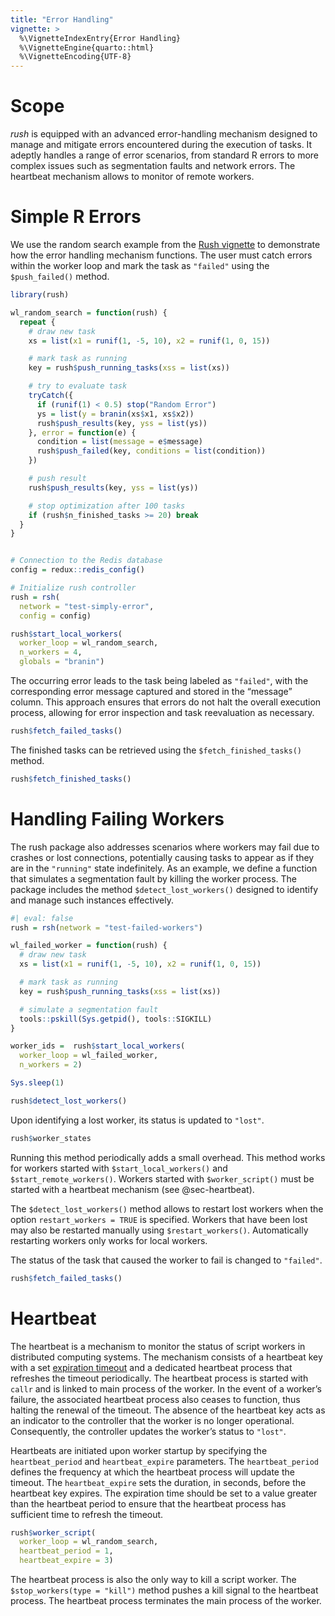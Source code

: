 ```yaml
---
title: "Error Handling"
vignette: >
  %\VignetteIndexEntry{Error Handling}
  %\VignetteEngine{quarto::html}
  %\VignetteEncoding{UTF-8}
---
```


# Scope

*rush*  is equipped with an advanced error-handling mechanism designed to manage and mitigate errors encountered during the execution of tasks.
It adeptly handles a range of error scenarios, from standard R errors to more complex issues such as segmentation faults and network errors.
The heartbeat mechanism allows to monitor of remote workers.

# Simple R Errors {#sec-error-handling-simple}

We use the random search example from the [Rush vignette](rush.html) to demonstrate how the error handling mechanism functions.
The user must catch errors within the worker loop and mark the task as `"failed"` using the `$push_failed()` method.

```r
library(rush)

wl_random_search = function(rush) {
  repeat {
    # draw new task
    xs = list(x1 = runif(1, -5, 10), x2 = runif(1, 0, 15))

    # mark task as running
    key = rush$push_running_tasks(xss = list(xs))

    # try to evaluate task
    tryCatch({
      if (runif(1) < 0.5) stop("Random Error")
      ys = list(y = branin(xs$x1, xs$x2))
      rush$push_results(key, yss = list(ys))
    }, error = function(e) {
      condition = list(message = e$message)
      rush$push_failed(key, conditions = list(condition))
    })

    # push result
    rush$push_results(key, yss = list(ys))

    # stop optimization after 100 tasks
    if (rush$n_finished_tasks >= 20) break
  }
}


# Connection to the Redis database
config = redux::redis_config()

# Initialize rush controller
rush = rsh(
  network = "test-simply-error",
  config = config)

rush$start_local_workers(
  worker_loop = wl_random_search,
  n_workers = 4,
  globals = "branin")
```

The occurring error leads to the task being labeled as `"failed"`, with the corresponding error message captured and stored in the "message" column.
This approach ensures that errors do not halt the overall execution process, allowing for error inspection and task reevaluation as necessary.

```r
rush$fetch_failed_tasks()
```

The finished tasks can be retrieved using the `$fetch_finished_tasks()` method.

```r
rush$fetch_finished_tasks()
```

# Handling Failing Workers {#sec-error-handling-workers}

The rush package also addresses scenarios where workers may fail due to crashes or lost connections, potentially causing tasks to appear as if they are in the `"running"` state indefinitely.
As an example, we define a function that simulates a segmentation fault by killing the worker process.
The package includes the method `$detect_lost_workers()` designed to identify and manage such instances effectively.

```r
#| eval: false
rush = rsh(network = "test-failed-workers")

wl_failed_worker = function(rush) {
  # draw new task
  xs = list(x1 = runif(1, -5, 10), x2 = runif(1, 0, 15))

  # mark task as running
  key = rush$push_running_tasks(xss = list(xs))

  # simulate a segmentation fault
  tools::pskill(Sys.getpid(), tools::SIGKILL)
}

worker_ids =  rush$start_local_workers(
  worker_loop = wl_failed_worker,
  n_workers = 2)

Sys.sleep(1)

rush$detect_lost_workers()
```

Upon identifying a lost worker, its status is updated to `"lost"`.

```r
rush$worker_states
```

Running this method periodically adds a small overhead.
This method works for workers started with `$start_local_workers()` and `$start_remote_workers()`.
Workers started with `$worker_script()` must be started with a heartbeat mechanism (see @sec-heartbeat).

The `$detect_lost_workers()` method allows to restart lost workers when the option `restart_workers = TRUE` is specified.
Workers that have been lost may also be restarted manually using `$restart_workers()`.
Automatically restarting workers only works for local workers.

The status of the task that caused the worker to fail is changed to `"failed"`.

```r
rush$fetch_failed_tasks()
```

# Heartbeat {#sec-heartbeat}

The heartbeat is a mechanism to monitor the status of script workers in distributed computing systems.
The mechanism consists of a heartbeat key with a set [expiration timeout](https://redis.io/commands/expire/) and a dedicated heartbeat process that refreshes the timeout periodically.
The heartbeat process is started with `callr` and is linked to main process of the worker.
In the event of a worker's failure, the associated heartbeat process also ceases to function, thus halting the renewal of the timeout.
The absence of the heartbeat key acts as an indicator to the controller that the worker is no longer operational.
Consequently, the controller updates the worker's status to `"lost"`.

Heartbeats are initiated upon worker startup by specifying the `heartbeat_period` and `heartbeat_expire` parameters.
The `heartbeat_period` defines the frequency at which the heartbeat process will update the timeout.
The `heartbeat_expire` sets the duration, in seconds, before the heartbeat key expires.
The expiration time should be set to a value greater than the heartbeat period to ensure that the heartbeat process has sufficient time to refresh the timeout.

```r
rush$worker_script(
  worker_loop = wl_random_search,
  heartbeat_period = 1,
  heartbeat_expire = 3)
```

The heartbeat process is also the only way to kill a script worker.
The `$stop_workers(type = "kill")` method pushes a kill signal to the heartbeat process.
The heartbeat process terminates the main process of the worker.
